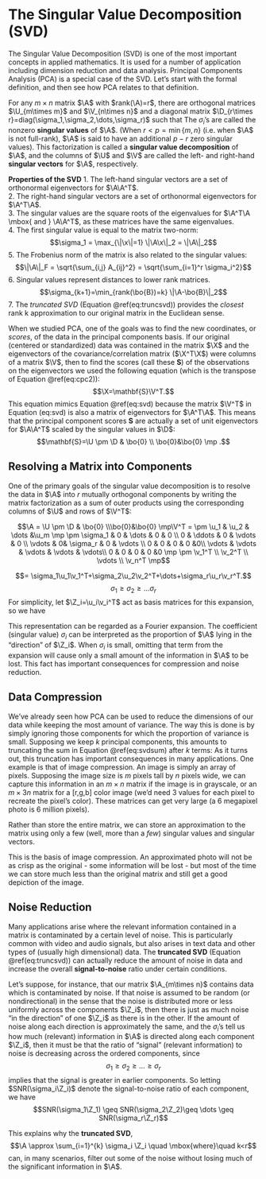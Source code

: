 # The Singular Value Decomposition (SVD) {#svd}

The Singular Value Decomposition (SVD) is one of the most important concepts in applied mathematics. It is used for a number of application including dimension reduction and data analysis. Principal Components Analysis (PCA) is a special case of the SVD. Let's start with the formal definition, and then see how PCA relates to that definition.

:::{.definition name='Singular Value Decomposition' #svddef}
For any $m\times n$ matrix $\A$ with $rank(\A)=r$, there are orthogonal matrices $\U_{m\times m}$ and $\V_{n\times n}$ and a diagonal matrix $\D_{r\times r}=diag(\sigma_1,\sigma_2,\dots,\sigma_r)$ such that
\begin{equation}
(\#eq:svd)
\A = \U \underbrace{\pm \D & \bo{0} \\\bo{0}&\bo{0} \mp}_{\text{$m\times n$}} \V^T \quad \mbox{with}\quad \sigma_1 \geq \sigma_2 \geq \dots \geq \sigma_r\geq 0
\end{equation}
The $\sigma_i$'s are called the nonzero __singular values__ of $\A$. (When $r<p=\min\{m,n\}$ (i.e. when $\A$ is not full-rank), $\A$ is said to have an additional $p-r$ zero singular values). This factorization is called a __singular value decomposition__ of $\A$, and the columns of $\U$ and $\V$ are called the left- and right-hand __singular vectors__ for $\A$, respectively.\

__Properties of the SVD__
1. The left-hand singular vectors are a set of orthonormal eigenvectors for $\A\A^T$.\
2. The right-hand singular vectors are a set of orthonormal eigenvectors for $\A^T\A$.\
3. The singular values are the square roots of the eigenvalues for $\A^T\A \mbox{  and  } \A\A^T$, as these matrices have the same eigenvalues.\
4. The first singular value is equal to the matrix two-norm:
   $$\sigma_1 = \max_{\|\x\|=1} \|\A\x\|_2 = \|\A\|_2$$
5. The Frobenius norm of the matrix is also related to the singular values:
     $$\|\A\|_F = \sqrt{\sum_{i,j} A_{ij}^2} = \sqrt{\sum_{i=1}^r \sigma_i^2}$$
6. Singular values represent distances to lower rank matrices.  
   $$\sigma_{k+1}=\min_{rank(\bo{B})=k} \|\A-\bo{B}\|_2$$
7. The _truncated SVD_ (Equation \@ref(eq:truncsvd)) provides the _closest_ rank k approximation to our original matrix in the Euclidean sense. \
 
:::

When we studied PCA, one of the goals was to find the new coordinates, or _scores_, of the data in the principal components basis. If our original (centered or standardized) data was contained in the matrix $\X$ and the eigenvectors of the covariance/correlation matrix ($\X^T\X$) were columns of a matrix $\V$, then to find the scores (call these $\mathbf{S}$) of the observations on the eigenvectors we used the following equation (which is the transpose of Equation \@ref(eq:cpc2)):
$$\X=\mathbf{S}\V^T.$$
This equation mimics Equation \@ref(eq:svd) because the matrix $\V^T$ in Equation \ref(eq:svd) is also a matrix of eigenvectors for $\A^T\A$. This means that the principal component scores $\mathbf{S}$ are actually a set of unit eigenvectors for $\A\A^T$ scaled by the singular values in $\D$:
$$\mathbf{S}=\U \pm \D & \bo{0} \\ \bo{0}&\bo{0} \mp .$$

## Resolving a Matrix into Components

One of the primary goals of the singular value decomposition is to resolve the data in $\A$ into $r$ mutually orthogonal components by writing the matrix factorization as a sum of outer products using the corresponding columns of $\U$ and rows of $\V^T$:

$$\A = \U \pm \D & \bo{0} \\\bo{0}&\bo{0} \mp\V^T = \pm \u_1 & \u_2 & \dots &\u_m \mp \pm \sigma_1 & 0 & \dots & 0 & 0 \\ 0 & \ddots & 0 & \vdots & 0 \\ \vdots & 0& \sigma_r  & 0 & \vdots \\ 0 & 0 & 0 & 0 &0\\ \vdots & \vdots & \vdots & \vdots & \vdots\\ 0 & 0 & 0 & 0 &0 \mp \pm \v_1^T \\ \v_2^T \\ \vdots \\ \v_n^T \mp$$

$$= \sigma_1\u_1\v_1^T+\sigma_2\u_2\v_2^T+\dots+\sigma_r\u_r\v_r^T.$$
$$\sigma_1 \geq \sigma_2 \geq \dots \sigma_r$$
For simplicity, let $\Z_i=\u_i\v_i^T$ act as basis matrices for this expansion, so we have
\begin{equation}
(\#eq:svdsum)
\A=\sum_{i=1}^r \sigma_i \Z_i.
\end{equation}

This representation can be regarded as a Fourier expansion. The coefficient (singular value) $\sigma_i$ can be interpreted as the proportion of $\A$ lying in the "direction" of $\Z_i$. When $\sigma_i$ is small, omitting that term from the expansion will cause only a small amount of the information in $\A$ to be lost. This fact has important consequences for compression and noise reduction.

## Data Compression

We've already seen how PCA can be used to reduce the dimensions of our data while keeping the most amount of variance. The way this is done is by simply ignoring those components for which the proportion of variance is small. Supposing we keep $k$ principal components, this amounts to truncating the sum in Equation \@ref(eq:svdsum) after $k$ terms:
\begin{equation}
(\#eq:truncsvd)
\A \approx \sum_{i=1}^{k} \sigma_i \Z_i.
\end{equation}
As it turns out, this truncation has important consequences in many applications. One example is that of image compression. An image is simply an array of pixels. Supposing the image size is $m$ pixels tall by $n$ pixels wide, we can capture this information in an $m\times n$ matrix if the image is in grayscale, or an $m\times 3n$ matrix for a [r,g,b] color image (we'd need 3 values for each pixel to recreate the pixel's color). These matrices can get very large (a 6 megapixel photo is 6 million pixels). 

Rather than store the entire matrix, we can store an approximation to the matrix using only a few (well, more than a _few_) singular values and singular vectors.

This is the basis of image compression. An approximated photo will not be as crisp as the original - some information will be lost - but most of the time we can store much less than the original matrix and still get a good depiction of the image.

## Noise Reduction

Many applications arise where the relevant information contained in a matrix is contaminated by a certain level of noise. This is particularly common with video and audio signals, but also arises in text data and other types of (usually high dimensional) data. The __truncated SVD__ (Equation \@ref(eq:truncsvd)) can actually reduce the amount of noise in data and increase the overall __signal-to-noise__ ratio under certain conditions.

Let's suppose, for instance, that our matrix $\A_{m\times n}$ contains data which is contaminated by noise.  If that noise is assumed to be random (or nondirectional) in the sense that the noise is distributed more or less uniformly across the components $\Z_i$, then there is just as much noise "in the direction" of one $\Z_i$ as there is in the other. If the amount of noise along each direction is approximately the same, and the $\sigma_i$'s tell us how much (relevant) information in $\A$ is directed along each component $\Z_i$, then it must be that the ratio of "signal" (relevant information) to noise is decreasing across the ordered components, since
$$\sigma_1 \geq \sigma_2\geq \dots \geq \sigma_r$$
implies that the signal is greater in earlier components. So letting $SNR(\sigma_i\Z_i)$ denote the signal-to-noise ratio of each component, we have
$$SNR(\sigma_1\Z_1) \geq SNR(\sigma_2\Z_2)\geq \dots \geq SNR(\sigma_r\Z_r)$$

This explains why the __truncated SVD__, 
$$\A \approx \sum_{i=1}^{k} \sigma_i \Z_i \quad \mbox{where}\quad k<r$$
can, in many scenarios, filter out some of the noise without losing much of the significant information in $\A$.



